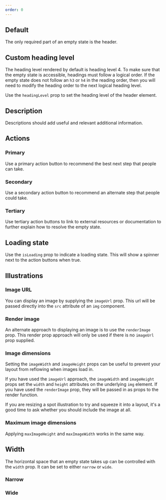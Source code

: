 ```yaml
---
order: 0
---
```



## Default

The only required part of an empty state is the header.

<Example Component={EmptyStateDefault} packageName="@atlaskit/empty-state" />

## Custom heading level

The heading level rendered by default is heading level 4. To make sure that the empty state is
accessible, headings must follow a logical order. If the empty state does not follow an `h3` or `h4`
in the reading order, then you will need to modify the heading order to the next logical heading
level.

Use the `headingLevel` prop to set the heading level of the header element.

<Example Component={EmptyStateWithHeadingLevel} packageName="@atlaskit/empty-state" />

## Description

Descriptions should add useful and relevant additional information.

<Example Component={EmptyStateDescription} packageName="@atlaskit/empty-state" />

## Actions

### Primary

Use a primary action button to recommend the best next step that people can take.

<Example Component={EmptyStatePrimaryAction} packageName="@atlaskit/empty-state" />

### Secondary

Use a secondary action button to recommend an alternate step that people could take.

<Example Component={EmptyStateSecondaryAction} packageName="@atlaskit/empty-state" />

### Tertiary

Use tertiary action buttons to link to external resources or documentation to further explain how to
resolve the empty state.

<Example Component={EmptyStateTertiaryAction} packageName="@atlaskit/empty-state" />

## Loading state

Use the `isLoading` prop to indicate a loading state. This will show a spinner next to the action
buttons when true.

<Example Component={EmptyStateLoading} packageName="@atlaskit/empty-state" />

## Illustrations

### Image URL

You can display an image by supplying the `imageUrl` prop. This url will be passed directly into the
`src` attribute of an `img` component.

<Example Component={EmptyStateImageUrl} packageName="@atlaskit/empty-state" />

### Render image

An alternate approach to displaying an image is to use the `renderImage` prop. This render prop
approach will only be used if there is no `imageUrl` prop supplied.

<Example Component={EmptyStateRenderImage} packageName="@atlaskit/empty-state" />

### Image dimensions

Setting the `imageWidth` and `imageHeight` props can be useful to prevent your layout from reflowing
when images load in.

If you have used the `imageUrl` approach, the `imageWidth` and `imageHeight` props set the `width`
and `height` attributes on the underlying `img` element. If you have used the `renderImage` prop,
they will be passed in as props to the render function.

If you are resizing a spot illustration to try and squeeze it into a layout, it's a good time to ask
whether you should include the image at all.

<Example Component={EmptyStateImageDimensions} packageName="@atlaskit/empty-state" />

### Maximum image dimensions

Applying `maxImageHeight` and `maxImageWidth` works in the same way.

<Example Component={EmptyStateImageMaxDimensions} packageName="@atlaskit/empty-state" />

## Width

The horizontal space that an empty state takes up can be controlled with the `width` prop. It can be
set to either `narrow` or `wide`.

### Narrow

<Example Component={EmptyStateNarrow} packageName="@atlaskit/empty-state" />

### Wide

<Example Component={EmptyStateWide} packageName="@atlaskit/empty-state" />
